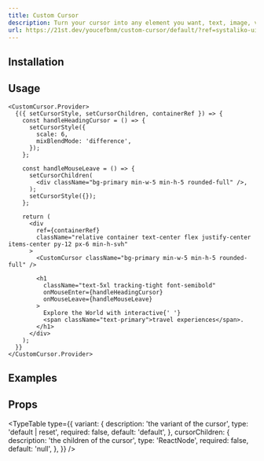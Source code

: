 ```yaml
---
title: Custom Cursor
description: Turn your cursor into any element you want, text, image, video, or a shape.
url: https://21st.dev/youcefbnm/custom-cursor/default/?ref=systaliko-ui
---
```


<ComponentPreview name="custom-cursor-demo" />

## Installation

<ComponentInstallation name="custom-cursor" />

## Usage

```tsx
<CustomCursor.Provider>
  {({ setCursorStyle, setCursorChildren, containerRef }) => {
    const handleHeadingCursor = () => {
      setCursorStyle({
        scale: 6,
        mixBlendMode: 'difference',
      });
    };

    const handleMouseLeave = () => {
      setCursorChildren(
        <div className="bg-primary min-w-5 min-h-5 rounded-full" />,
      );
      setCursorStyle({});
    };

    return (
      <div
        ref={containerRef}
        className="relative container text-center flex justify-center items-center py-12 px-6 min-h-svh"
      >
        <CustomCursor className="bg-primary min-w-5 min-h-5 rounded-full" />

        <h1
          className="text-5xl tracking-tight font-semibold"
          onMouseEnter={handleHeadingCursor}
          onMouseLeave={handleMouseLeave}
        >
          Explore the World with interactive{' '}
          <span className="text-primary">travel experiences</span>.
        </h1>
      </div>
    );
  }}
</CustomCursor.Provider>
```

## Examples

<ComponentPreview name="custom-cursor-2-demo" />

## Props

<TypeTable
  type={{
    variant: {
      description: 'the variant of the cursor',
      type: 'default | reset',
      required: false,
      default: 'default',
    },
    cursorChildren: {
      description: 'the children of the cursor',
      type: 'ReactNode',
      required: false,
      default: 'null',
    },
  }}
/>
